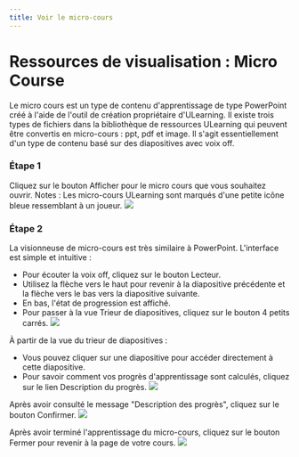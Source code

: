```yaml
--- 
title: Voir le micro-cours
--- 
```




 # Ressources de visualisation : Micro Course

 Le micro cours est un type de contenu d'apprentissage de type PowerPoint créé à l'aide de l'outil de création propriétaire d'ULearning. Il existe trois types de fichiers dans la bibliothèque de ressources ULearning qui peuvent être convertis en micro-cours : ppt, pdf et image. Il s'agit essentiellement d'un type de contenu basé sur des diapositives avec voix off. 
 
 ### Étape 1 
 Cliquez sur le bouton Afficher pour le micro cours que vous souhaitez ouvrir. 
 Notes : Les micro-cours ULearning sont marqués d'une petite icône bleue ressemblant à un joueur.
![](/img/ulearning/student/resource04.png)

 ### Étape 2 
 La visionneuse de micro-cours est très similaire à PowerPoint. L'interface est simple et intuitive : 
 - Pour écouter la voix off, cliquez sur le bouton Lecteur. 
 - Utilisez la flèche vers le haut pour revenir à la diapositive précédente et la flèche vers le bas vers la diapositive suivante. 
 - En bas, l'état de progression est affiché. 
 - Pour passer à la vue Trieur de diapositives, cliquez sur le bouton 4 petits carrés.
![](/img/ulearning/student/resource05.png)

 À partir de la vue du trieur de diapositives : 
 - Vous pouvez cliquer sur une diapositive pour accéder directement à cette diapositive. 
 - Pour savoir comment vos progrès d'apprentissage sont calculés, cliquez sur le lien Description du progrès.
![](/img/ulearning/student/resource06.png)

 Après avoir consulté le message "Description des progrès", cliquez sur le bouton Confirmer.
![](/img/ulearning/student/resource07.png)

 Après avoir terminé l'apprentissage du micro-cours, cliquez sur le bouton Fermer pour revenir à la page de votre cours.
![](/img/ulearning/student/resource08.png)
